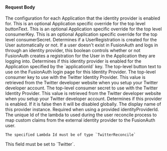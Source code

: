 
#### Request Body

<APIBlock>
  <APIField name="identityProvider.applicationConfiguration" type="Map<UUID, Object>" optional>
    The configuration for each Application that the identity provider is enabled for.
  </APIField>
  <APIField name="identityProvider.applicationConfiguration[applicationId].buttonText" type="String" optional>
    This is an optional Application specific override for the top level <InlineField>buttonText</InlineField>.
  </APIField>
  <APIField name="identityProvider.applicationConfiguration[applicationId].consumerKey" type="String" optional>
    This is an optional Application specific override for the top level <InlineField>consumerKey</InlineField>.
  </APIField>
  <APIField name="identityProvider.applicationConfiguration[applicationId].consumerSecret" type="String" optional>
    This is an optional Application specific override for the top level <InlineField>consumerSecret</InlineField>.
  </APIField>
  <APIField name="identityProvider.applicationConfiguration[applicationId].createRegistration" type="Boolean" optional defaults="true">
    Determines if a UserRegistration is created for the User automatically or not. If a user doesn't exist in FusionAuth and logs in through an identity provider, this boolean controls whether or not FusionAuth creates a registration for the User in the Application they are logging into.
  </APIField>
  <APIField name="identityProvider.applicationConfiguration[applicationId].enabled" type="Boolean" optional defaults="false">
    Determines if this identity provider is enabled for the Application specified by the `applicationId` key.
  </APIField>
  <APIField name="identityProvider.buttonText" type="String" required>
    The top-level button text to use on the FusionAuth login page for this Identity Provider.
  </APIField>
  <APIField name="identityProvider.consumerKey" type="String" required>
    The top-level consumer key to use with the Twitter Identity Provider. This value is retrieved from the Twitter developer website when you setup your Twitter developer account.
  </APIField>
  <APIField name="identityProvider.consumerSecret" type="String" required>
    The top-level consumer secret to use with the Twitter Identity Provider. This value is retrieved from the Twitter developer website when you setup your Twitter developer account.
  </APIField>

  <IdentityProviderDebugRequestParameter idp_since={props.idp_since} />

  <APIField name="identityProvider.enabled" type="Boolean" optional defaults="false">
    Determines if this provider is enabled. If it is false then it will be disabled globally.
  </APIField>
  <APIField name="identityProvider.name" type="String" optional since="1.61.0">
    The display name of this provider instance. Required when using a provided <InlineField>identityProviderId</InlineField>.
  </APIField>
  <APIField name="identityProvider.lambdaConfiguration.reconcileId" type="UUID" optional since="1.17.0">
    The unique Id of the lambda to used during the user reconcile process to map custom claims from the external identity provider to the FusionAuth user.

    The specified Lambda Id must be of type `TwitterReconcile`
  </APIField>

  <IdentityProviderLinkingStrategyRequestParameter idp_display_name={props.idp_display_name}
                                                   idp_since={props.idp_since}
                                                   idp_linking_strategy={props.idp_linking_strategy} />

  <IdentityProviderTenantConfiguration idp_type={props.idp_type}
                                       idp_since={props.idp_since}
                                       optional_tag={props.optional_tag} />

  <APIField name="identityProvider.type" type="String" required>
    This field must be set to `Twitter`.
  </APIField>
</APIBlock>

<JSON title="Example Twitter Request JSON" src="identity-providers/twitter-request.json" />
